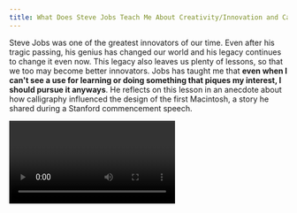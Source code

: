 ```yaml
---
title: What Does Steve Jobs Teach Me About Creativity/Innovation and Career Development/Success?
---
```




Steve Jobs was one of the greatest innovators of our time. Even after his tragic passing,
his genius has changed our world and his legacy continues to change it even now.
This legacy also leaves us plenty of lessons, so that we too may become better
innovators. Jobs has taught me that **even when I can't see a use for learning or doing something
that piques my interest, I should pursue it anyways**. He reflects on this lesson
in an anecdote about how calligraphy influenced the design of the first Macintosh,
a story he shared during a Stanford commencement speech.

<Video url="https://www.youtube.com/watch?v=UF8uR6Z6KLc" />

Steve Jobs also taught me to **never stop trying to improve myself, and to keep
taking risks and trying new things, even if it might make me look silly**.
Jobs loved the saying *stay hungry, stay foolish*; a phrase written on the back
of the last edition of a magazine he loved called the *Whole Earth Catalog*.

![The cover of the last edition Whole Earth Catalog, a publication loved by Jobs](../assets/stay-hungry-stay-foolish.jpg)

Another lesson I learned from Jobs is that **simplicity is the ultimate form 
of mastery, and making something simplistic and beautiful is harder than making
something complex**. Knowing what to ignore in a world full of noise requires
mastery in the field where you are innovating. Knowing how to make something 
simple in a way that makes the result masterful and beautiful rather than 
a failure is extremely difficult. Jobs was a master at this skill and executed it
perfectly at Apple. I hope that I am able to apply mastery and simplicity in
the same way he was able to when my time comes to innovate.
